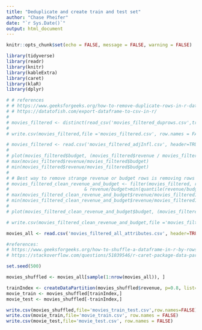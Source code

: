 ---
title: "Deduplicate and create train and test set"
author: "Chase Pheifer"
date: "`r Sys.Date()`"
output: html_document
---

```{r setup, include=FALSE}
knitr::opts_chunk$set(echo = FALSE, message = FALSE, warning = FALSE)

library(tidyverse)
library(readr)
library(knitr)
library(kableExtra)
library(caret)
library(klaR)
library(dplyr)

```

```{r read file in}
# # references
# # https://www.geeksforgeeks.org/how-to-remove-duplicate-rows-in-r-dataframe/
# # https://datatofish.com/export-dataframe-to-csv-in-r/
# 
# movies_filtered <- distinct(read_csv('movies_filtered_duprows.csv',trim_ws=TRUE,  show_col_types = FALSE))
# 
# write.csv(movies_filtered,file ='movies_filtered.csv', row.names = FALSE)
```

```{r remove bad revenue and budget rows}
# movies_filtered <- read.csv('movies_filtered_adjInfl.csv', header=TRUE)
# 
# plot(movies_filtered$budget, (movies_filtered$revenue / movies_filtered$budget), col='red', xlab='Movie Budget',ylab='Ratio of Revenue to Budget')
# max(movies_filtered$revenue/movies_filtered$budget)
# min(movies_filtered$revenue/movies_filtered$budget)
# 
# # Best way to remove strange revenue or budget rows is removing rows based on ratio of revenue to budget. A very small ratio likely means a huge budget with unrealistically small revenue and a large ratio means a huge revenue with an unrealistically small budget. The following removes the rows with the top and bottom half percent of revenue/budget ratio within the dataset:
# movies_filtered_clean_revenue_and_budget <- filter(movies_filtered, revenue/budget<max(quantile(revenue/budget,0.995))
#                            & revenue/budget>min(quantile(revenue/budget,0.005))) # only removes 1% of the dataset but makes the data much cleaner.
# max(movies_filtered_clean_revenue_and_budget$revenue/movies_filtered1$budget)
# min(movies_filtered_clean_revenue_and_budget$revenue/movies_filtered1$budget)
# 
# plot(movies_filtered_clean_revenue_and_budget$budget, (movies_filtered_clean_revenue_and_budget$revenue / movies_filtered_clean_revenue_and_budget$budget), col='red', xlab='Movie Budget',ylab='Ratio of Revenue to Budget')
```
```{r write cleaned up revenue and budget file}
# write.csv(movies_filtered_clean_revenue_and_budget,file ='movies_filtered_clean_revenue_and_budget.csv', row.names = FALSE)
```

```{r}
movies_all <- read.csv('movies_filtered_all_attributes.csv', header=TRUE)
```


```{r shuffle and partition data into training and test sets}
#references:
# https://www.geeksforgeeks.org/how-to-shuffle-a-dataframe-in-r-by-rows/
# https://stackoverflow.com/questions/51039546/r-caret-package-data-partition-into-training-test-sets-before-traincontrol

set.seed(500)

movies_shuffled <- movies_all[sample(1:nrow(movies_all)), ]

trainIndex <- createDataPartition(movies_shuffled$revenue, p=0.8, list=FALSE) #80/20 split
movie_train <- movies_shuffled[trainIndex,]
movie_test <- movies_shuffled[-trainIndex,]
```


```{r write training and test}
write.csv(movies_shuffled,file='movies_train_test.csv',row.names=FALSE)
write.csv(movie_train,file='movie_train.csv', row.names = FALSE)
write.csv(movie_test,file='movie_test.csv', row.names = FALSE)
```
